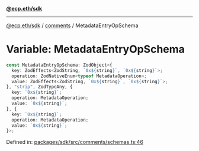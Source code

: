 [**@ecp.eth/sdk**](../../index.mdx)

***

[@ecp.eth/sdk](/sdk-reference/index.mdx) / [comments](/sdk-reference/comments/index.mdx) / MetadataEntryOpSchema

# Variable: MetadataEntryOpSchema

```ts
const MetadataEntryOpSchema: ZodObject<{
  key: ZodEffects<ZodString, `0x${string}`, `0x${string}`>;
  operation: ZodNativeEnum<typeof MetadataOperation>;
  value: ZodEffects<ZodString, `0x${string}`, `0x${string}`>;
}, "strip", ZodTypeAny, {
  key: `0x${string}`;
  operation: MetadataOperation;
  value: `0x${string}`;
}, {
  key: `0x${string}`;
  operation: MetadataOperation;
  value: `0x${string}`;
}>;
```

Defined in: [packages/sdk/src/comments/schemas.ts:46](https://github.com/ecp-eth/comments-monorepo/blob/main/packages/sdk/src/comments/schemas.ts#L46)

